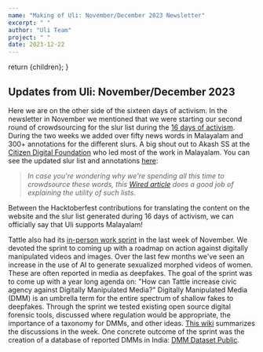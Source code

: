 ```yaml
---
name: "Making of Uli: November/December 2023 Newsletter"
excerpt: " "
author: "Uli Team"
project: " "
date: 2023-12-22
---
```



  return <ContentPageShell>{children}</ContentPageShell>;
}

## Updates from Uli: November/December 2023

Here we are on the other side of the sixteen days of activism. In the newsletter in November we mentioned that we were starting our second round of crowdsourcing for the slur list during the [16 days of activism](https://github.com/tattle-made/Uli/wiki/16-Days-of-Activism-with-Uli). During the two weeks we added over fifty news words in Malayalam and 300+ annotations for the different slurs. A big shout out to Akash SS at the [Citizen Digital Foundation](https://citizendigitalfoundation.org/) who led most of the work in Malayalam. You can see the updated slur list and annotations [here](https://github.com/tattle-made/Uli/blob/main/browser-extension/plugin/scripts/2023-12-21-slur-metadata/data.csv):

> *In case you're wondering why we're spending all this time to crowdsource these words, this* [*Wired article*](https://www.wired.com/story/ai-list-dirty-naughty-obscene-bad-words/ "AI and the List of Dirty, Naughty, Obscene, and Otherwise Bad Words") *does a good job of explaining the utility of such lists.*

Between the Hacktoberfest contributions for translating the content on the website and the slur list generated during 16 days of activism, we can officially say that Uli supports Malayalam!

Tattle also had its [in-person work sprint](https://tattle.co.in/blog/2023-12-17-sprint-dmm) in the last week of November. We devoted the sprint to coming up with a roadmap on action against digitally manipulated videos and images. Over the last few months we've seen an increase in the use of AI to generate sexualized morphed videos of women. These are often reported in media as deepfakes. The goal of the sprint was to come up with a year long agenda on: "How can Tattle increase civic agency against Digitally Manipulated Media?" Digitally Manipulated Media (DMM) is an umbrella term for the entire spectrum of shallow fakes to deepfakes. Through the sprint we tested existing open source digital forensic tools, discussed where regulation would be appropriate, the importance of a taxonomy for DMMs, and other ideas. [This wiki](https://github.com/tattle-made/Uli/wiki/Mitigating-Harms-of-Digitally-Manipulated-Media "Mitigating Harms of Digitally Manipulated Media") summarizes the discussions in the week. One concrete outcome of the sprint was the creation of a database of reported DMMs in India: [DMM Dataset Public](https://docs.google.com/spreadsheets/d/1zPkhJLuKMeiry6UfWXR6PYcnL1wtE9IVxnqn_7tN5J4/edit?usp=sharing "DMM Dataset_ Public").

